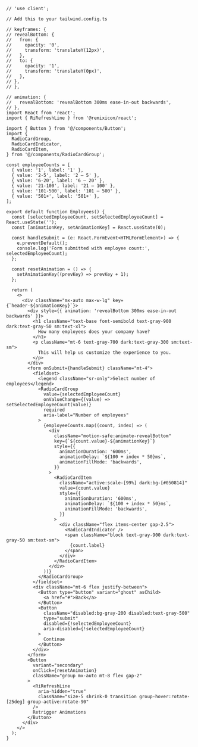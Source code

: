````tsx
// 'use client';

// Add this to your tailwind.config.ts

// keyframes: {
// revealBottom: {
//   from: {
//     opacity: '0',
//     transform: 'translateY(12px)',
//   },
//   to: {
//     opacity: '1',
//     transform: 'translateY(0px)',
//   },
// },
// },

// animation: {
//   revealBottom: 'revealBottom 300ms ease-in-out backwards',
// },
import React from 'react';
import { RiRefreshLine } from '@remixicon/react';

import { Button } from '@/components/Button';
import {
  RadioCardGroup,
  RadioCardIndicator,
  RadioCardItem,
} from '@/components/RadioCardGroup';

const employeeCounts = [
  { value: '1', label: '1' },
  { value: '2-5', label: '2 – 5' },
  { value: '6-20', label: '6 – 20' },
  { value: '21-100', label: '21 – 100' },
  { value: '101-500', label: '101 – 500' },
  { value: '501+', label: '501+' },
];

export default function Employees() {
  const [selectedEmployeeCount, setSelectedEmployeeCount] = React.useState('');
  const [animationKey, setAnimationKey] = React.useState(0);

  const handleSubmit = (e: React.FormEvent<HTMLFormElement>) => {
    e.preventDefault();
    console.log('Form submitted with employee count:', selectedEmployeeCount);
  };

  const resetAnimation = () => {
    setAnimationKey((prevKey) => prevKey + 1);
  };

  return (
    <>
      <div className="mx-auto max-w-lg" key={`header-${animationKey}`}>
        <div style={{ animation: 'revealBottom 300ms ease-in-out backwards' }}>
          <h1 className="text-base font-semibold text-gray-900 dark:text-gray-50 sm:text-xl">
            How many employees does your company have?
          </h1>
          <p className="mt-6 text-gray-700 dark:text-gray-300 sm:text-sm">
            This will help us customize the experience to you.
          </p>
        </div>
        <form onSubmit={handleSubmit} className="mt-4">
          <fieldset>
            <legend className="sr-only">Select number of employees</legend>
            <RadioCardGroup
              value={selectedEmployeeCount}
              onValueChange={(value) => setSelectedEmployeeCount(value)}
              required
              aria-label="Number of employees"
            >
              {employeeCounts.map((count, index) => (
                <div
                  className="motion-safe:animate-revealBottom"
                  key={`${count.value}-${animationKey}`}
                  style={{
                    animationDuration: '600ms',
                    animationDelay: `${100 + index * 50}ms`,
                    animationFillMode: 'backwards',
                  }}
                >
                  <RadioCardItem
                    className="active:scale-[99%] dark:bg-[#050814]"
                    value={count.value}
                    style={{
                      animationDuration: '600ms',
                      animationDelay: `${100 + index * 50}ms`,
                      animationFillMode: 'backwards',
                    }}
                  >
                    <div className="flex items-center gap-2.5">
                      <RadioCardIndicator />
                      <span className="block text-gray-900 dark:text-gray-50 sm:text-sm">
                        {count.label}
                      </span>
                    </div>
                  </RadioCardItem>
                </div>
              ))}
            </RadioCardGroup>
          </fieldset>
          <div className="mt-6 flex justify-between">
            <Button type="button" variant="ghost" asChild>
              <a href="#">Back</a>
            </Button>
            <Button
              className="disabled:bg-gray-200 disabled:text-gray-500"
              type="submit"
              disabled={!selectedEmployeeCount}
              aria-disabled={!selectedEmployeeCount}
            >
              Continue
            </Button>
          </div>
        </form>
        <Button
          variant="secondary"
          onClick={resetAnimation}
          className="group mx-auto mt-8 flex gap-2"
        >
          <RiRefreshLine
            aria-hidden="true"
            className="size-5 shrink-0 transition group-hover:rotate-[25deg] group-active:rotate-90"
          />
          Retrigger Animations
        </Button>
      </div>
    </>
  );
}

````